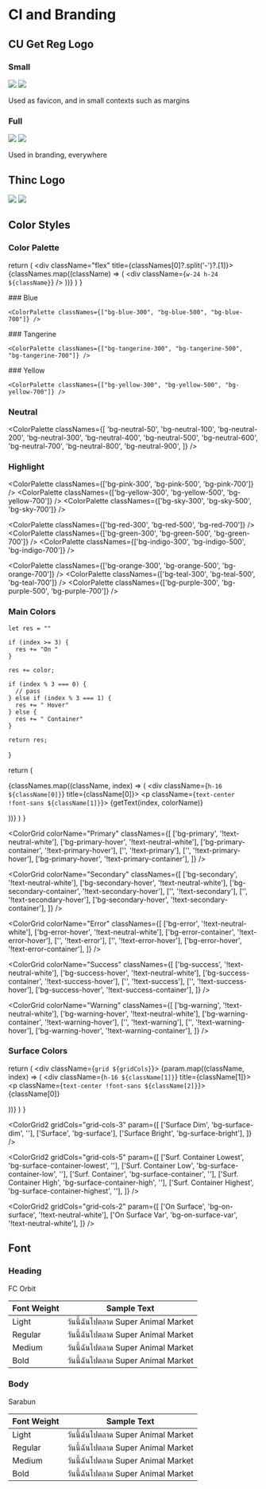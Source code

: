 


<Meta title="CI and Branding" />

# CI and Branding

## CU Get Reg Logo

### Small

<div className="flex gap-16">
  <img src={CUGetRegDarkSmall} className="h-24 p-4" />
  <img src={CUGetRegWhiteSmall} className="h-24 p-4 bg-blue-700 rounded-lg" />
</div>

Used as favicon, and in small contexts such as margins

### Full

<div className="flex gap-16">
  <img src={CUGetRegDarkFull} className="h-24 p-4" />
  <img src={CUGetRegWhiteFull} className="h-24 p-4 bg-blue-700 rounded-lg" />
</div>

Used in branding, everywhere

## Thinc Logo

<div className="flex gap-16">
  <img src={ThincDark} className="h-24 p-4 bg-blue-700 rounded-lg" />
  <img src={ThincLight} className="h-24 p-4" />
</div>

## Color Styles

### Color Palette

  return (
    <div className="flex" title={classNames[0]?.split('-')?.[1]}>
      {classNames.map((className) => (
        <div className={`w-24 h-24 ${className}`} />
      ))}
    </div>
  )
}

<div className="flex justify-between">

  <div className="flex flex-col">
    ### Blue

    <ColorPalette classNames={["bg-blue-300", "bg-blue-500", "bg-blue-700"]} />

  </div>

  <div className="flex flex-col">
    ### Tangerine

    <ColorPalette classNames={["bg-tangerine-300", "bg-tangerine-500", "bg-tangerine-700"]} />

  </div>

  <div className="flex flex-col">
    ### Yellow

    <ColorPalette classNames={["bg-yellow-300", "bg-yellow-500", "bg-yellow-700"]} />

  </div>

</div>

### Neutral

<ColorPalette
  classNames={[
    'bg-neutral-50',
    'bg-neutral-100',
    'bg-neutral-200',
    'bg-neutral-300',
    'bg-neutral-400',
    'bg-neutral-500',
    'bg-neutral-600',
    'bg-neutral-700',
    'bg-neutral-800',
    'bg-neutral-900',
  ]}
/>

### Highlight

<div className="grid grid-cols-3 gap-4">

<ColorPalette classNames={['bg-pink-300', 'bg-pink-500', 'bg-pink-700']} />
<ColorPalette
  classNames={['bg-yellow-300', 'bg-yellow-500', 'bg-yellow-700']}
/>
<ColorPalette classNames={['bg-sky-300', 'bg-sky-500', 'bg-sky-700']} />

<ColorPalette classNames={['bg-red-300', 'bg-red-500', 'bg-red-700']} />
<ColorPalette classNames={['bg-green-300', 'bg-green-500', 'bg-green-700']} />
<ColorPalette
  classNames={['bg-indigo-300', 'bg-indigo-500', 'bg-indigo-700']}
/>

<ColorPalette
  classNames={['bg-orange-300', 'bg-orange-500', 'bg-orange-700']}
/>
<ColorPalette classNames={['bg-teal-300', 'bg-teal-500', 'bg-teal-700']} />
<ColorPalette
  classNames={['bg-purple-300', 'bg-purple-500', 'bg-purple-700']}
/>

</div>

### Main Colors

    let res = ""

    if (index >= 3) {
      res += "On "
    }

    res += color;

    if (index % 3 === 0) {
      // pass
    } else if (index % 3 === 1) {
      res += " Hover"
    } else {
      res += " Container"
    }

    return res;

}

  return (
    <div className="grid grid-cols-3">
      {classNames.map((className, index) => (
        <div className={`h-16 ${className[0]}`} title={className[0]}>
          <p className={`text-center !font-sans ${className[1]}`}>
            {getText(index, colorName)}
          </p>
        </div>
      ))}
    </div>
  )
}

<div className="flex flex-col gap-4">

<ColorGrid
  colorName="Primary"
  classNames={[
    ['bg-primary', '!text-neutral-white'],
    ['bg-primary-hover', '!text-neutral-white'],
    ['bg-primary-container', '!text-primary-hover'],
    ['', '!text-primary'],
    ['', '!text-primary-hover'],
    ['bg-primary-hover', '!text-primary-container'],
  ]}
/>

<ColorGrid
  colorName="Secondary"
  classNames={[
    ['bg-secondary', '!text-neutral-white'],
    ['bg-secondary-hover', '!text-neutral-white'],
    ['bg-secondary-container', '!text-secondary-hover'],
    ['', '!text-secondary'],
    ['', '!text-secondary-hover'],
    ['bg-secondary-hover', '!text-secondary-container'],
  ]}
/>

<ColorGrid
  colorName="Error"
  classNames={[
    ['bg-error', '!text-neutral-white'],
    ['bg-error-hover', '!text-neutral-white'],
    ['bg-error-container', '!text-error-hover'],
    ['', '!text-error'],
    ['', '!text-error-hover'],
    ['bg-error-hover', '!text-error-container'],
  ]}
/>

<ColorGrid
  colorName="Success"
  classNames={[
    ['bg-success', '!text-neutral-white'],
    ['bg-success-hover', '!text-neutral-white'],
    ['bg-success-container', '!text-success-hover'],
    ['', '!text-success'],
    ['', '!text-success-hover'],
    ['bg-success-hover', '!text-success-container'],
  ]}
/>

<ColorGrid
  colorName="Warning"
  classNames={[
    ['bg-warning', '!text-neutral-white'],
    ['bg-warning-hover', '!text-neutral-white'],
    ['bg-warning-container', '!text-warning-hover'],
    ['', '!text-warning'],
    ['', '!text-warning-hover'],
    ['bg-warning-hover', '!text-warning-container'],
  ]}
/>

</div>

### Surface Colors

  return (
    <div className={`grid ${gridCols}`}>
      {param.map((className, index) => (
        <div className={`h-16 ${className[1]}`} title={className[1]}>
          <p className={`text-center !font-sans ${className[2]}`}>
            {className[0]}
          </p>
        </div>
      ))}
    </div>
  )
}

<ColorGrid2
  gridCols="grid-cols-3"
  param={[
    ['Surface Dim', 'bg-surface-dim', ''],
    ['Surface', 'bg-surface'],
    ['Surface Bright', 'bg-surface-bright'],
  ]}
/>

<ColorGrid2
  gridCols="grid-cols-5"
  param={[
    ['Surf. Container Lowest', 'bg-surface-container-lowest', ''],
    ['Surf. Container Low', 'bg-surface-container-low', ''],
    ['Surf. Container', 'bg-surface-container', ''],
    ['Surf. Container High', 'bg-surface-container-high', ''],
    ['Surf. Container Highest', 'bg-surface-container-highest', ''],
  ]}
/>

<ColorGrid2
  gridCols="grid-cols-2"
  param={[
    ['On Surface', 'bg-on-surface', '!text-neutral-white'],
    ['On Surface Var', 'bg-on-surface-var', '!text-neutral-white'],
  ]}
/>

<div className="bg-surface" />

## Font

### Heading

<p className="!font-sans font-bold !text-h1">FC Orbit</p>

<table className="table-auto w-full mt-4 !font-sans">
  <thead>
    <tr>
      <th className="px-4 py-2">Font Weight</th>
      <th className="px-4 py-2">Sample Text</th>
    </tr>
  </thead>
  <tbody>
    <tr>
      <td className="border px-4 py-2">Light</td>
      <td className="border px-4 py-2 font-light">
        วันนี้ฉันไปตลาด Super Animal Market
      </td>
    </tr>
    <tr>
      <td className="border px-4 py-2">Regular</td>
      <td className="border px-4 py-2 font-normal">
        วันนี้ฉันไปตลาด Super Animal Market
      </td>
    </tr>
    <tr>
      <td className="border px-4 py-2">Medium</td>
      <td className="border px-4 py-2 font-medium">
        วันนี้ฉันไปตลาด Super Animal Market
      </td>
    </tr>
    <tr>
      <td className="border px-4 py-2">Bold</td>
      <td className="border px-4 py-2 font-bold">
        วันนี้ฉันไปตลาด Super Animal Market
      </td>
    </tr>
  </tbody>
</table>

### Body

<p className="!font-sarabun font-bold !text-h1">Sarabun</p>

<table className="table-auto w-full mt-4 !font-sarabun">
  <thead>
    <tr>
      <th className="px-4 py-2">Font Weight</th>
      <th className="px-4 py-2">Sample Text</th>
    </tr>
  </thead>
  <tbody>
    <tr>
      <td className="border px-4 py-2">Light</td>
      <td className="border px-4 py-2 font-light">
        วันนี้ฉันไปตลาด Super Animal Market
      </td>
    </tr>
    <tr>
      <td className="border px-4 py-2">Regular</td>
      <td className="border px-4 py-2 font-normal">
        วันนี้ฉันไปตลาด Super Animal Market
      </td>
    </tr>
    <tr>
      <td className="border px-4 py-2">Medium</td>
      <td className="border px-4 py-2 font-medium">
        วันนี้ฉันไปตลาด Super Animal Market
      </td>
    </tr>
    <tr>
      <td className="border px-4 py-2">Bold</td>
      <td className="border px-4 py-2 font-bold">
        วันนี้ฉันไปตลาด Super Animal Market
      </td>
    </tr>
  </tbody>
</table>
